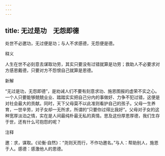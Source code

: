 ```yaml
---
---
---
```

title: 无过是功　无怨即德
---



处世不必邀功，无过便是功；与人不求感德，无怨便是德。

释义

人生在世不必刻意去谋取功劳，其实只要没有过错就算是功劳；救助人不必要求对方感恩戴德，只要对方不怨恨自己就算是恩德。

新解

“无过是功，无怨即德”，是劝诫人们不要有刻意求功、施恩图报的虚荣不实之心。一个人只要能够兢兢业业、踏踏实实把自己分内的事做好、力争不犯过错，这便是对社会最大的贡献。同时，天下父母莫不以此准则看护自己的孩子。父母一生养育，一世辛劳，对子女却一无所求，所谓的“只要你过得比我好”。父母对子女的这种宽厚淡泊之情，实在是人间最纯朴最无私的真情。思及这份厚恩厚德，我们生存于世，还有什么可抱怨的呢？

注释

邀：求，谋取。《论衡·自然》：“尧则天而行，不作功邀名。”与人：帮助别人，施恩于人。感德：感激他人的恩德。